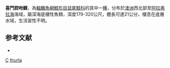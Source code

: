 {{Speciesbox
| taxon = Coelorhynchus thurla
| status = NE
| status_system = iucn3.1
| trend = unknow
| binomial_authority = [[Iwamoto|Iwamoto]] & [[Williams|Williams]], 1999
| synonyms = *''Caelorinchus thurla'', Iwamoto & Williams, 1999
}}
'''喜鬥腔吻鱈'''，為[[輻鰭魚綱|輻鰭魚綱]][[鱈形目|鱈形目]][[鼠尾鱈科|鼠尾鱈科]]的其中一[[種|種]]，分布於[[澳洲|澳洲]]西北部至[[阿拉弗拉海|阿拉弗拉海]]海域，屬深海底棲性魚類，深度179-320公尺，體長可達21公分，棲息在底層水域，生活習性不明。

==参考文献==
*{{FishBase_species|genus=Coelorinchus|species=thurla|year=2015|month=12}}
{{taxonbar}}
[[Category:1999年描述的鱼类|C]]
[[Category:腔吻鱈屬|thurla]]